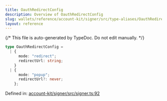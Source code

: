 ```yaml
---
title: OauthRedirectConfig
description: Overview of OauthRedirectConfig
slug: wallets/reference/account-kit/signer/src/type-aliases/OauthRedirectConfig
layout: reference
---
```


{/* This file is auto-generated by TypeDoc. Do not edit manually. */}

```ts
type OauthRedirectConfig =
  | {
      mode: "redirect";
      redirectUrl: string;
    }
  | {
      mode: "popup";
      redirectUrl?: never;
    };
```

Defined in: [account-kit/signer/src/signer.ts:92](https://github.com/alchemyplatform/aa-sdk/blob/9f926c402d1661309abbf8eae8431e52e8c5e53f/account-kit/signer/src/signer.ts#L92)
